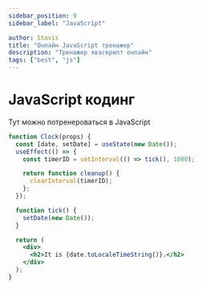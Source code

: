 ```yaml
---
sidebar_position: 9
sidebar_label: "JavaScript"

author: Stavis
title: "Онлайн JavaScript тренажер"
description: "Тренажер яваскрипт онлайн"
tags: ["best", "js"]
---
```


# JavaScript кодинг

Тут можно потренероваться в JavaScript

```jsx live
function Clock(props) {
  const [date, setDate] = useState(new Date());
  useEffect(() => {
    const timerID = setInterval(() => tick(), 1000);

    return function cleanup() {
      clearInterval(timerID);
    };
  });

  function tick() {
    setDate(new Date());
  }

  return (
    <div>
      <h2>It is {date.toLocaleTimeString()}.</h2>
    </div>
  );
}
```
